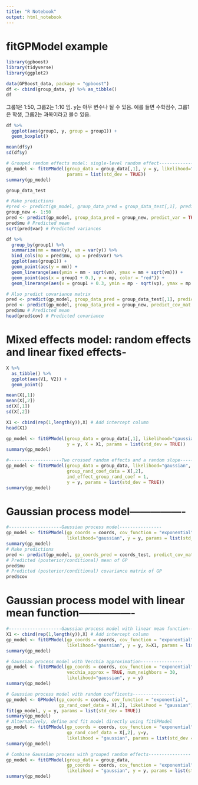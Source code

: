 ```yaml
---
title: "R Notebook"
output: html_notebook
---
```




# fitGPModel example

```r
library(gpboost)
library(tidyverse)
library(ggplot2)
```


```r
data(GPBoost_data, package = "gpboost")
df <- cbind(group_data, y) %>% as_tibble()
df
```

그룹1은 1:50, 그룹2는 1:10 임. y는 아무 변수나 될 수 있음. 예를 들면 수학점수, 그룹1은 학생, 그룹2는 과목이라고 볼수 있음.

```r
df %>% 
  ggplot(aes(group1, y, group = group1)) +
  geom_boxplot()
```


```r
mean(df$y)
sd(df$y)
```


```r
# Grouped random effects model: single-level random effect----------------
gp_model <- fitGPModel(group_data = group_data[,1], y = y, likelihood="gaussian",
                       params = list(std_dev = TRUE))
summary(gp_model)
```


```r
group_data_test
```


```r
# Make predictions
#pred <- predict(gp_model, group_data_pred = group_data_test[,1], predict_var = TRUE)
group_new <- 1:50
pred <- predict(gp_model, group_data_pred = group_new, predict_var = TRUE)
pred$mu # Predicted mean
sqrt(pred$var) # Predicted variances
```


```r
df %>% 
  group_by(group1) %>% 
  summarize(mm = mean(y), vm = var(y)) %>% 
  bind_cols(mp = pred$mu, vp = pred$var) %>% 
  ggplot(aes(group1)) +
  geom_point(aes(y = mm)) +
  geom_linerange(aes(ymin = mm - sqrt(vm), ymax = mm + sqrt(vm))) +
  geom_point(aes(x = group1 + 0.3, y = mp, color = "red")) +
  geom_linerange(aes(x = group1 + 0.3, ymin = mp - sqrt(vp), ymax = mp + sqrt(vp)), color = "red")
```


```r
# Also predict covariance matrix
pred <- predict(gp_model, group_data_pred = group_data_test[,1], predict_cov_mat = TRUE)
pred <- predict(gp_model, group_data_pred = group_new, predict_cov_mat = TRUE)
pred$mu # Predicted mean
head(pred$cov) # Predicted covariance
```


# Mixed effects model: random effects and linear fixed effects-

```r
X %>% 
  as_tibble() %>% 
  ggplot(aes(V1, V2)) +
  geom_point()
```

```r
mean(X[,1])
mean(X[,2])
sd(X[,1])
sd(X[,2])
```


```r
X1 <- cbind(rep(1,length(y)),X) # Add intercept column
head(X1)
```


```r
gp_model <- fitGPModel(group_data = group_data[,1], likelihood="gaussian",
                       y = y, X = X1, params = list(std_dev = TRUE))
summary(gp_model)
```


```r
#--------------------Two crossed random effects and a random slope----------------
gp_model <- fitGPModel(group_data = group_data, likelihood="gaussian",
                       group_rand_coef_data = X[,2],
                       ind_effect_group_rand_coef = 1,
                       y = y, params = list(std_dev = TRUE))
summary(gp_model)
```


# Gaussian process model----------------

```r
#--------------------Gaussian process model----------------
gp_model <- fitGPModel(gp_coords = coords, cov_function = "exponential",
                       likelihood="gaussian", y = y, params = list(std_dev = TRUE))
summary(gp_model)
# Make predictions
pred <- predict(gp_model, gp_coords_pred = coords_test, predict_cov_mat = TRUE)
# Predicted (posterior/conditional) mean of GP
pred$mu
# Predicted (posterior/conditional) covariance matrix of GP
pred$cov
```

# Gaussian process model with linear mean function----------------

```r
#--------------------Gaussian process model with linear mean function----------------
X1 <- cbind(rep(1,length(y)),X) # Add intercept column
gp_model <- fitGPModel(gp_coords = coords, cov_function = "exponential",
                       likelihood="gaussian", y = y, X=X1, params = list(std_dev = TRUE))
summary(gp_model)
```


```r
# Gaussian process model with Vecchia approximation----------------
gp_model <- fitGPModel(gp_coords = coords, cov_function = "exponential",
                       vecchia_approx = TRUE, num_neighbors = 30,
                       likelihood="gaussian", y = y)
summary(gp_model)
```


```r
# Gaussian process model with random coefficents----------------
gp_model <- GPModel(gp_coords = coords, cov_function = "exponential",
                    gp_rand_coef_data = X[,2], likelihood = "gaussian")
fit(gp_model, y = y, params = list(std_dev = TRUE))
summary(gp_model)
# Alternatively, define and fit model directly using fitGPModel
gp_model <- fitGPModel(gp_coords = coords, cov_function = "exponential",
                       gp_rand_coef_data = X[,2], y=y,
                       likelihood = "gaussian", params = list(std_dev = TRUE))
summary(gp_model)
```


```r
# Combine Gaussian process with grouped random effects----------------
gp_model <- fitGPModel(group_data = group_data,
                       gp_coords = coords, cov_function = "exponential",
                       likelihood = "gaussian", y = y, params = list(std_dev = TRUE))
summary(gp_model)
```








